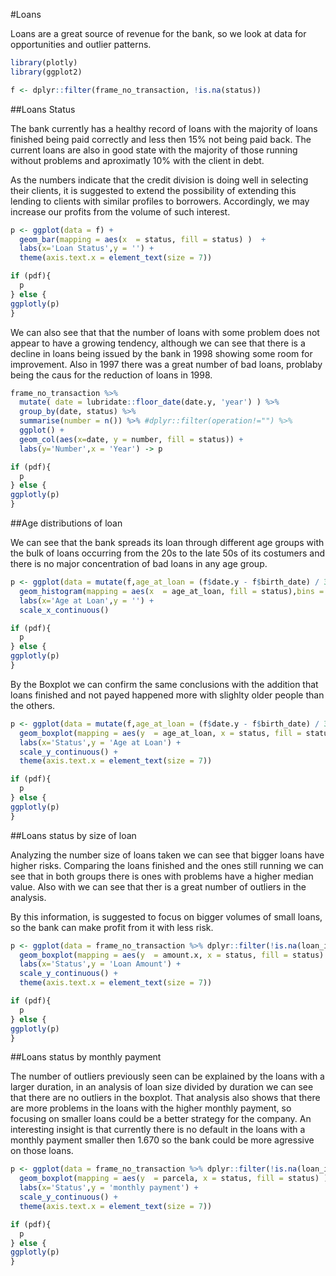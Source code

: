 #Loans

Loans are a great source of revenue for the bank, so we look at data for opportunities and outlier patterns.

```r

library(plotly)
library(ggplot2)

f <- dplyr::filter(frame_no_transaction, !is.na(status))

```

##Loans Status

The bank currently has a healthy record of loans with the majority of loans finished being paid correctly and less then 15% not being paid back. The current loans are also in good state with the majority of those running without problems and aproximatly 10% with the client in debt.

As the numbers indicate that the credit division is doing well in selecting their clients, it is suggested to extend the possibility of extending this lending to clients with similar profiles to borrowers. Accordingly, we may increase our profits from the volume of such interest.

```r


p <- ggplot(data = f) +
  geom_bar(mapping = aes(x  = status, fill = status) )  +
  labs(x='Loan Status',y = '') + 
  theme(axis.text.x = element_text(size = 7))

if (pdf){
  p
} else {
ggplotly(p)
}


```

We can also see that that the number of loans with some problem does not appear to have a growing tendency, although we can see that there is a decline in loans being issued by the bank in 1998 showing some room for improvement. Also in 1997 there was a great number of bad loans, problaby being the caus for the reduction of loans in 1998.

```r


frame_no_transaction %>% 
  mutate( date = lubridate::floor_date(date.y, 'year') ) %>% 
  group_by(date, status) %>% 
  summarise(number = n()) %>% #dplyr::filter(operation!="") %>%
  ggplot() +
  geom_col(aes(x=date, y = number, fill = status)) +
  labs(y='Number',x = 'Year') -> p

if (pdf){
  p
} else {
ggplotly(p)
}

```

##Age distributions of loan

We can see that the bank spreads its loan through different age groups with the bulk of loans occurring from the 20s to the late 50s of its costumers and there is no major concentration of bad loans in any age group.

```r


p <- ggplot(data = mutate(f,age_at_loan = (f$date.y - f$birth_date) / 365)) +
  geom_histogram(mapping = aes(x  = age_at_loan, fill = status),bins = 10, )  +
  labs(x='Age at Loan',y = '') +
  scale_x_continuous()

if (pdf){
  p
} else {
ggplotly(p)
}


```

By the Boxplot we can confirm the same conclusions with the addition that loans finished and not payed happened more with slighlty older people than the others.

```r




p <- ggplot(data = mutate(f,age_at_loan = (f$date.y - f$birth_date) / 365)) +
  geom_boxplot(mapping = aes(y  = age_at_loan, x = status, fill = status),bins = 10, )  +
  labs(x='Status',y = 'Age at Loan') +
  scale_y_continuous() + 
  theme(axis.text.x = element_text(size = 7))

if (pdf){
  p
} else {
ggplotly(p)
}


```



##Loans status by size of loan

Analyzing the number size of loans taken we can see that bigger loans have higher risks. Comparing the loans finished and the ones still running we can see that in both groups there is ones with problems have a higher median value. Also with we can see that ther is a great number of outliers in the analysis.

By this information, is suggested to focus on bigger volumes of small loans, so the bank can make profit from it with less risk.

```r

p <- ggplot(data = frame_no_transaction %>% dplyr::filter(!is.na(loan_id))) +
  geom_boxplot(mapping = aes(y  = amount.x, x = status, fill = status) )  +
  labs(x='Status',y = 'Loan Amount') +
  scale_y_continuous() + 
  theme(axis.text.x = element_text(size = 7))

if (pdf){
  p
} else {
ggplotly(p)
}
```

##Loans status by monthly payment

The number of outliers previously seen can be explained by the loans with a larger duration, in an analysis of loan size divided by duration we can see that there are no outliers in the boxplot. That analysis also shows that there are more problems in the loans with the higher monthly payment, so focusing on smaller loans could be a better strategy for the company. An interesting insight is that currently there is no default in the loans with a monthly payment smaller then 1.670 so the bank could be more agressive on those loans.

```r

p <- ggplot(data = frame_no_transaction %>% dplyr::filter(!is.na(loan_id)) %>% mutate(parcela = amount.x/duration)) +
  geom_boxplot(mapping = aes(y  = parcela, x = status, fill = status) )  +
  labs(x='Status',y = 'monthly payment') +
  scale_y_continuous() + 
  theme(axis.text.x = element_text(size = 7))

if (pdf){
  p
} else {
ggplotly(p)
}
```




















